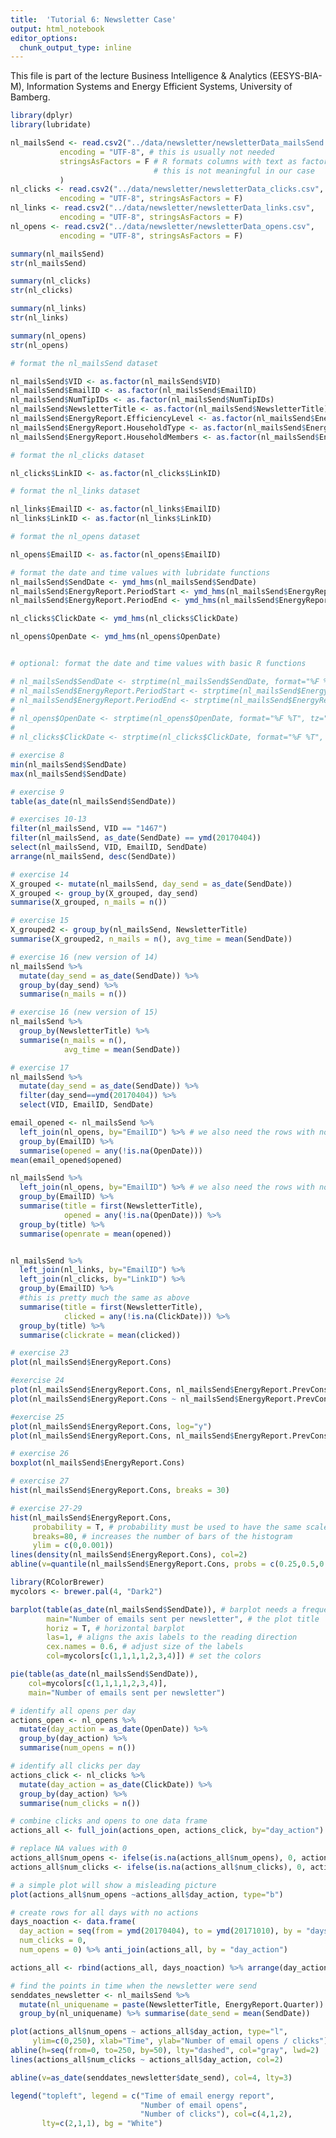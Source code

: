 ```yaml
---
title:  'Tutorial 6: Newsletter Case'
output: html_notebook
editor_options: 
  chunk_output_type: inline
---
```


This file is part of the lecture Business Intelligence & Analytics (EESYS-BIA-M), Information Systems and Energy Efficient Systems, University of Bamberg.


```r
library(dplyr)
library(lubridate)
```



```r
nl_mailsSend <- read.csv2("../data/newsletter/newsletterData_mailsSend.csv",
           encoding = "UTF-8", # this is usually not needed
           stringsAsFactors = F # R formats columns with text as factor, 
                                # this is not meaningful in our case
           ) 
nl_clicks <- read.csv2("../data/newsletter/newsletterData_clicks.csv",
           encoding = "UTF-8", stringsAsFactors = F)
nl_links <- read.csv2("../data/newsletter/newsletterData_links.csv",
           encoding = "UTF-8", stringsAsFactors = F)
nl_opens <- read.csv2("../data/newsletter/newsletterData_opens.csv",
           encoding = "UTF-8", stringsAsFactors = F)
```

```r
summary(nl_mailsSend)
str(nl_mailsSend)

summary(nl_clicks)
str(nl_clicks)

summary(nl_links)
str(nl_links)

summary(nl_opens)
str(nl_opens)
```

```r
# format the nl_mailsSend dataset

nl_mailsSend$VID <- as.factor(nl_mailsSend$VID)
nl_mailsSend$EmailID <- as.factor(nl_mailsSend$EmailID)
nl_mailsSend$NumTipIDs <- as.factor(nl_mailsSend$NumTipIDs)
nl_mailsSend$NewsletterTitle <- as.factor(nl_mailsSend$NewsletterTitle)
nl_mailsSend$EnergyReport.EfficiencyLevel <- as.factor(nl_mailsSend$EnergyReport.EfficiencyLevel)
nl_mailsSend$EnergyReport.HouseholdType <- as.factor(nl_mailsSend$EnergyReport.HouseholdType)
nl_mailsSend$EnergyReport.HouseholdMembers <- as.factor(nl_mailsSend$EnergyReport.HouseholdMembers)

# format the nl_clicks dataset

nl_clicks$LinkID <- as.factor(nl_clicks$LinkID)

# format the nl_links dataset

nl_links$EmailID <- as.factor(nl_links$EmailID)
nl_links$LinkID <- as.factor(nl_links$LinkID)

# format the nl_opens dataset

nl_opens$EmailID <- as.factor(nl_opens$EmailID)
```


```r

# format the date and time values with lubridate functions
nl_mailsSend$SendDate <- ymd_hms(nl_mailsSend$SendDate)
nl_mailsSend$EnergyReport.PeriodStart <- ymd_hms(nl_mailsSend$EnergyReport.PeriodStart)
nl_mailsSend$EnergyReport.PeriodEnd <- ymd_hms(nl_mailsSend$EnergyReport.PeriodEnd)

nl_clicks$ClickDate <- ymd_hms(nl_clicks$ClickDate)

nl_opens$OpenDate <- ymd_hms(nl_opens$OpenDate)


# optional: format the date and time values with basic R functions

# nl_mailsSend$SendDate <- strptime(nl_mailsSend$SendDate, format="%F %T", tz="UTC")
# nl_mailsSend$EnergyReport.PeriodStart <- strptime(nl_mailsSend$EnergyReport.PeriodStart, format="%FT%T", tz="UTC")
# nl_mailsSend$EnergyReport.PeriodEnd <- strptime(nl_mailsSend$EnergyReport.PeriodEnd, format="%FT%T", tz="UTC")
# 
# nl_opens$OpenDate <- strptime(nl_opens$OpenDate, format="%F %T", tz="UTC")
# 
# nl_clicks$ClickDate <- strptime(nl_clicks$ClickDate, format="%F %T", tz="UTC")
```


```r

# exercise 8
min(nl_mailsSend$SendDate)
max(nl_mailsSend$SendDate)

# exercise 9
table(as_date(nl_mailsSend$SendDate))
```

```r
# exercises 10-13
filter(nl_mailsSend, VID == "1467")
filter(nl_mailsSend, as_date(SendDate) == ymd(20170404)) 
select(nl_mailsSend, VID, EmailID, SendDate)
arrange(nl_mailsSend, desc(SendDate))

# exercise 14
X_grouped <- mutate(nl_mailsSend, day_send = as_date(SendDate))
X_grouped <- group_by(X_grouped, day_send)
summarise(X_grouped, n_mails = n())

# exercise 15
X_grouped2 <- group_by(nl_mailsSend, NewsletterTitle)
summarise(X_grouped2, n_mails = n(), avg_time = mean(SendDate))

```

```r
# exercise 16 (new version of 14)
nl_mailsSend %>% 
  mutate(day_send = as_date(SendDate)) %>%
  group_by(day_send) %>%
  summarise(n_mails = n())

# exercise 16 (new version of 15)
nl_mailsSend %>%
  group_by(NewsletterTitle) %>%
  summarise(n_mails = n(), 
            avg_time = mean(SendDate))

# exercise 17
nl_mailsSend %>% 
  mutate(day_send = as_date(SendDate)) %>%
  filter(day_send==ymd(20170404)) %>%
  select(VID, EmailID, SendDate)
```

```r
email_opened <- nl_mailsSend %>%
  left_join(nl_opens, by="EmailID") %>% # we also need the rows with no match in the opens table
  group_by(EmailID) %>%
  summarise(opened = any(!is.na(OpenDate))) 
mean(email_opened$opened)

nl_mailsSend %>%
  left_join(nl_opens, by="EmailID") %>% # we also need the rows with no match in the opens table
  group_by(EmailID) %>%
  summarise(title = first(NewsletterTitle), 
            opened = any(!is.na(OpenDate))) %>%
  group_by(title) %>%
  summarise(openrate = mean(opened))


nl_mailsSend %>%
  left_join(nl_links, by="EmailID") %>%
  left_join(nl_clicks, by="LinkID") %>%
  group_by(EmailID) %>%
  #this is pretty much the same as above
  summarise(title = first(NewsletterTitle), 
            clicked = any(!is.na(ClickDate))) %>%
  group_by(title) %>%
  summarise(clickrate = mean(clicked))

```

```r
# exercise 23
plot(nl_mailsSend$EnergyReport.Cons)

#exercise 24
plot(nl_mailsSend$EnergyReport.Cons, nl_mailsSend$EnergyReport.PrevCons)
plot(nl_mailsSend$EnergyReport.Cons ~ nl_mailsSend$EnergyReport.PrevCons)

#exercise 25
plot(nl_mailsSend$EnergyReport.Cons, log="y")
plot(nl_mailsSend$EnergyReport.Cons, nl_mailsSend$EnergyReport.PrevCons, log="xy")

# exercise 26
boxplot(nl_mailsSend$EnergyReport.Cons)

# exercise 27
hist(nl_mailsSend$EnergyReport.Cons, breaks = 30)
```
```r
# exercise 27-29
hist(nl_mailsSend$EnergyReport.Cons, 
     probability = T, # probability must be used to have the same scale as density
     breaks=80, # increases the number of bars of the histogram
     ylim = c(0,0.001)) 
lines(density(nl_mailsSend$EnergyReport.Cons), col=2)
abline(v=quantile(nl_mailsSend$EnergyReport.Cons, probs = c(0.25,0.5,0.75)), col=3)
```


```r
library(RColorBrewer)
mycolors <- brewer.pal(4, "Dark2")

barplot(table(as_date(nl_mailsSend$SendDate)), # barplot needs a frequency table
        main="Number of emails sent per newsletter", # the plot title
        horiz = T, # horizontal barplot
        las=1, # aligns the axis labels to the reading direction
        cex.names = 0.6, # adjust size of the labels
        col=mycolors[c(1,1,1,1,2,3,4)]) # set the colors

pie(table(as_date(nl_mailsSend$SendDate)),
    col=mycolors[c(1,1,1,1,2,3,4)], 
    main="Number of emails sent per newsletter")
```


```r

# identify all opens per day
actions_open <- nl_opens %>%
  mutate(day_action = as_date(OpenDate)) %>% 
  group_by(day_action) %>%
  summarise(num_opens = n())

# identify all clicks per day
actions_click <- nl_clicks %>%
  mutate(day_action = as_date(ClickDate)) %>% 
  group_by(day_action) %>%
  summarise(num_clicks = n())

# combine clicks and opens to one data frame
actions_all <- full_join(actions_open, actions_click, by="day_action")  

# replace NA values with 0
actions_all$num_opens <- ifelse(is.na(actions_all$num_opens), 0, actions_all$num_opens)
actions_all$num_clicks <- ifelse(is.na(actions_all$num_clicks), 0, actions_all$num_clicks)

# a simple plot will show a misleading picture
plot(actions_all$num_opens ~actions_all$day_action, type="b")

# create rows for all days with no actions
days_noaction <- data.frame(
  day_action = seq(from = ymd(20170404), to = ymd(20171010), by = "days"),
  num_clicks = 0,
  num_opens = 0) %>% anti_join(actions_all, by = "day_action")

actions_all <- rbind(actions_all, days_noaction) %>% arrange(day_action)

# find the points in time when the newsletter were send
senddates_newsletter <- nl_mailsSend %>% 
  mutate(nl_uniquename = paste(NewsletterTitle, EnergyReport.Quarter)) %>%
  group_by(nl_uniquename) %>% summarise(date_send = mean(SendDate))

plot(actions_all$num_opens ~ actions_all$day_action, type="l",
     ylim=c(0,250), xlab="Time", ylab="Number of email opens / clicks")
abline(h=seq(from=0, to=250, by=50), lty="dashed", col="gray", lwd=2)
lines(actions_all$num_clicks ~ actions_all$day_action, col=2)

abline(v=as_date(senddates_newsletter$date_send), col=4, lty=3)

legend("topleft", legend = c("Time of email energy report",
                             "Number of email opens",
                             "Number of clicks"), col=c(4,1,2), 
       lty=c(2,1,1), bg = "White")
```


